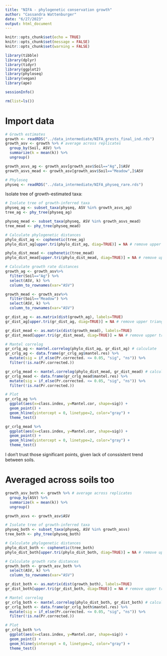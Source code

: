```yaml
---
title: "NIFA - phylogenetic conservation growth"
author: "Cassandra Wattenburger"
date: "6/27/2023"
output: html_document
---
```


```r
knitr::opts_chunk$set(echo = TRUE)
knitr::opts_chunk$set(message = FALSE)
knitr::opts_chunk$set(warning = FALSE)
```

```r
library(tibble)
library(dplyr)
library(tidyr)
library(ggplot2)
library(phyloseq)
library(vegan)
library(ape)

sessionInfo()

rm(list=ls())
```

# Import data

```r
# Growth estimates
growth <- readRDS("../data_intermediate/NIFA_grests_final_ind.rds")
growth_asv <- growth %>% # average across replicates
  group_by(Soil, ASV) %>% 
  summarize(k = mean(k)) %>% 
  ungroup()

growth_asvs_ag <- growth_asv[growth_asv$Soil=="Ag",]$ASV
growth_asvs_mead <- growth_asv[growth_asv$Soil=="Meadow",]$ASV

# Phyloseq
physeq <- readRDS("../data_intermediate/NIFA_physeq_rare.rds")
```

Isolate tree of growth-estimated taxa:

```r
# Isolate tree of growth-inferred taxa
physeq_ag <- subset_taxa(physeq, ASV %in% growth_asvs_ag)
tree_ag <- phy_tree(physeq_ag)

physeq_mead <- subset_taxa(physeq, ASV %in% growth_asvs_mead)
tree_mead <- phy_tree(physeq_mead)

# Calculate phylogenetic distances
phylo_dist_ag <- cophenetic(tree_ag)
phylo_dist_ag[upper.tri(phylo_dist_ag, diag=TRUE)] = NA # remove upper triangle of dist (redundant)

phylo_dist_mead <- cophenetic(tree_mead)
phylo_dist_mead[upper.tri(phylo_dist_mead, diag=TRUE)] = NA # remove upper triangle of dist (redundant)

# Calculate growth rate distances
growth_ag <- growth_asv%>% 
  filter(Soil=="Ag") %>% 
  select(ASV, k) %>% 
  column_to_rownames(var="ASV")

growth_mead <- growth_asv%>% 
  filter(Soil=="Meadow") %>% 
  select(ASV, k) %>% 
  column_to_rownames(var="ASV")

gr_dist_ag <- as.matrix(dist(growth_ag), labels=TRUE)
gr_dist_ag[upper.tri(gr_dist_ag, diag=TRUE)] = NA # remove upper triangle of dist (redundant)

gr_dist_mead <- as.matrix(dist(growth_mead), labels=TRUE)
gr_dist_mead[upper.tri(gr_dist_mead, diag=TRUE)] = NA # remove upper triangle of dist (redundant)

# Mantel correlog
gr_crlg_ag <- mantel.correlog(phylo_dist_ag, gr_dist_ag) # calculate
gr_crlg_ag <- data.frame(gr_crlg_ag$mantel.res) %>% 
  mutate(sig = if_else(Pr.corrected. <= 0.05, "sig", "ns")) %>% 
  filter(!is.na(Pr.corrected.))

gr_crlg_mead <- mantel.correlog(phylo_dist_mead, gr_dist_mead) # calculate
gr_crlg_mead <- data.frame(gr_crlg_mead$mantel.res) %>% 
  mutate(sig = if_else(Pr.corrected. <= 0.05, "sig", "ns")) %>% 
  filter(!is.na(Pr.corrected.))

# Plot
gr_crlg_ag %>% 
  ggplot(aes(x=class.index, y=Mantel.cor, shape=sig)) +
  geom_point() +
  geom_hline(yintercept = 0, linetype=2, color="gray") +
  theme_test()

gr_crlg_mead %>% 
  ggplot(aes(x=class.index, y=Mantel.cor, shape=sig)) +
  geom_point() +
  geom_hline(yintercept = 0, linetype=2, color="gray") +
  theme_test()
```

I don't trust those significant points, given lack of conssistent trend between soils.

# Averaged across soils too

```r
growth_asv_both <- growth %>% # average across replicates
  group_by(ASV) %>% 
  summarize(k = mean(k)) %>% 
  ungroup()

growth_asvs <- growth_asv$ASV
```

```r
# Isolate tree of growth-inferred taxa
physeq_both <- subset_taxa(physeq, ASV %in% growth_asvs)
tree_both <- phy_tree(physeq_both)

# Calculate phylogenetic distances
phylo_dist_both <- cophenetic(tree_both)
phylo_dist_both[upper.tri(phylo_dist_both, diag=TRUE)] = NA # remove upper triangle of dist (redundant)

# Calculate growth rate distances
growth_both <- growth_asv_both %>% 
  select(ASV, k) %>% 
  column_to_rownames(var="ASV")

gr_dist_both <- as.matrix(dist(growth_both), labels=TRUE)
gr_dist_both[upper.tri(gr_dist_both, diag=TRUE)] = NA # remove upper triangle of dist (redundant)

# Mantel correlog
gr_crlg_both <- mantel.correlog(phylo_dist_both, gr_dist_both) # calculate
gr_crlg_both <- data.frame(gr_crlg_both$mantel.res) %>% 
  mutate(sig = if_else(Pr.corrected. <= 0.05, "sig", "ns")) %>% 
  filter(!is.na(Pr.corrected.))

# Plot
gr_crlg_both %>% 
  ggplot(aes(x=class.index, y=Mantel.cor, shape=sig)) +
  geom_point() +
  geom_hline(yintercept = 0, linetype=2, color="gray") +
  theme_test()
```

